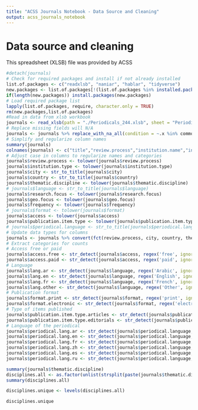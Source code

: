 ```yaml
---
title: "ACSS Journals Notebook - Data Source and Cleaning"
output: acss_journals_notebook
---
```


# Data source and cleaning

This spreadsheet (XLSB) file was provided by ACSS

```r
#detach(journals)
# Check for required packages and install if not already installed
list.of.packages <- c("readxlsb", "naniar", "hablar", "tidyverse")
new.packages <- list.of.packages[!(list.of.packages %in% installed.packages()[,"Package"])]
if(length(new.packages)) install.packages(new.packages)
# Load required package list
lapply(list.of.packages, require, character.only = TRUE)
rm(new.packages,list.of.packages)
#Read in data from xlsb workbook
journals <- read_xlsb(path = "./Periodicals_244.xlsb", sheet = "Periodicals", range = "B13:Z257", col_names = TRUE)
# Replace missing fields will N/A
journals <- journals %>% replace_with_na_all(condition = ~.x %in% common_na_strings)
# Simplify and regularize column names
summary(journals)
colnames(journals) <- c("title","review.process","institution.name","institution.type","city","country","publisher","thematic.discipline","language","first.publication.year","address","telephone","fax","email","contact","contact.title","contact.email","url","research.focus","geo.focus","frequency","format","access","publication.item.type","periodical.language")
# Adjust case in columns to regularize names and categories
journals$review.process <- tolower(journals$review.process)
journals$institution.type <- tolower(journals$institution.type)
journals$city <- str_to_title(journals$city)
journals$country <- str_to_title(journals$country)
journals$thematic.discipline <- tolower(journals$thematic.discipline)
# journals$language <- str_to_title(journals$language)
journals$research.focus <- tolower(journals$research.focus)
journals$geo.focus <- tolower(journals$geo.focus)
journals$frequency <- tolower(journals$frequency)
# journals$format <- tolower(journals$format)
journals$access <- tolower(journals$access)
journals$publication.item.type <- tolower(journals$publication.item.type)
# journals$periodical.language <- str_to_title(journals$periodical.language)summary(journals$review.process)
# Update data types for columns
journals <- journals %>% convert(fct(review.process, city, country, thematic.discipline, research.focus, geo.focus, frequency, format, publication.item.type))
# Extract categories for counts
# Access free or paid
journals$access.free <- str_detect(journals$access, regex('free', ignore_case = TRUE))
journals$access.paid <- str_detect(journals$access, regex('paid', ignore_case = TRUE))
# Language
journals$lang.ar <- str_detect(journals$language, regex('Arabic', ignore_case = TRUE))
journals$lang.en <- str_detect(journals$language, regex('English', ignore_case = TRUE))
journals$lang.fr <- str_detect(journals$language, regex('French', ignore_case = TRUE))
journals$lang.other <- str_detect(journals$language, regex('Other', ignore_case = TRUE))
# Publication format
journals$format.print <- str_detect(journals$format, regex('print', ignore_case = TRUE))
journals$format.electronic <- str_detect(journals$format, regex('electronic', ignore_case = TRUE))
# Type of items published
journals$publication.item.type.articles <- str_detect(journals$publication.item.type, regex("arti(c)?les", ignore_case = TRUE))
journals$publication.item.type.editorials <- str_detect(journals$publication.item.type, regex("editorials", ignore_case = TRUE))
# Language of the periodical
journals$periodical.lang.ar <- str_detect(journals$periodical.language, regex('Arabic', ignore_case = TRUE))
journals$periodical.lang.en <- str_detect(journals$periodical.language, regex('English', ignore_case = TRUE))
journals$periodical.lang.fr <- str_detect(journals$periodical.language, regex('French', ignore_case = TRUE))
journals$periodical.lang.zh <- str_detect(journals$periodical.language, regex('Chinese', ignore_case = TRUE))
journals$periodical.lang.es <- str_detect(journals$periodical.language, regex('(Espanol|Spanish)', ignore_case = TRUE))
journals$periodical.lang.ru <- str_detect(journals$periodical.language, regex('Russian', ignore_case = TRUE))

summary(journals$thematic.discipline)
disciplines.all <- as.factor(unlist(strsplit(paste(journals$thematic.discipline, sep = ", ", collapse = ", "), split = ", ", fixed = TRUE)))
summary(disciplines.all)

disciplines.unique <- levels(disciplines.all)

disciplines.unique
```



